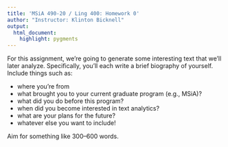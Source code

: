 ```yaml
---
title: 'MSiA 490-20 / Ling 400: Homework 0'
author: "Instructor: Klinton Bicknell"
output:
  html_document:
    highlight: pygments
---
```


For this assignment, we're going to generate some interesting text that we'll later analyze. Specifically, you'll each write a brief biography of yourself. Include things such as:

* where you're from
* what brought you to your current graduate program (e.g., MSiA)?
* what did you do before this program?
* when did you become interested in text analytics?
* what are your plans for the future?
* whatever else you want to include!

Aim for something like 300--600 words.
